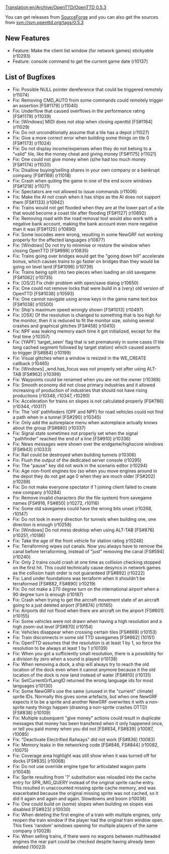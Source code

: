 [[Translation:en/Archive/OpenTTD/OpenTTD 0.5.3]]
{{en/Archive/OpenTTD/NaviPrevNext|prev=en/Archive/OpenTTD/OpenTTD 0.5.2|next=en/Archive/Lists/Roadmap 0.6|date=15 September 2007}}

You can get releases from [http://sourceforge.net/project/showfiles.php?group_id=103924 SourceForge] and you can also get the sources from svn://svn.openttd.org/tags/0.5.3

==New Features==
* Feature: Make the client list window (for network games) stickyable (r10293)
* Feature: console command to get the current game date (r10137)

==List of Bugfixes==
* Fix: Possible NULL pointer dereference that could be triggered remotely (r11074)
* Fix: Removing CMD_AUTO from some commands could remotely trigger an assertion [FS#1179] (r11040)
* Fix: Underflow that caused overflows in the performance rating [FS#1179] (r11039)
* Fix: [Windows] MIDI does not stop when closing openttd [FS#1164] (r11029)
* Fix: Do not unconditionally assume that a tile has a depot (r11027)
* Fix: Give a more correct error when building some things on tile 0 [FS#1173] (r11024)
* Fix: Do not display income/expenses when they do not belong to a "valid" tile, like the money cheat and giving money [FS#1175] (r11021)
* Fix: One could not give money when (s)he had too much money [FS#1174] (r11020)
* Fix: Disallow buying/selling shares in your own company or a bankrupt company [FS#1169] (r11018)
* Fix: Crash when quiting the game in one of the end score windows [FS#1218] (r11071)
* Fix: Spectators are not allowed to issue commands (r11006)
* Fix: Make the AI not crash when it has ships as the AI does not support them [FS#1133] (r10942)
* Fix: Trains would not get flooded when they are at the lower part of a tile that would become a coast tile after flooding [FS#1127] (r10892)
* Fix: Removing road with the road removal tool would also work with a negative bank account, making the bank account even more negative than it was [FS#1125] (r10890)
* Fix: Some isocodes were wrong, resulting in some NewGRF not working properly for the affected languages (r10877)
* Fix: [Windows] Do not try to minimise or restore the window when closing OpenTTD [FS#998] (r10835)
* Fix: Trains going over bridges would get the "going down hill" accelerate bonus, which causes trains to go faster on bridges than they would be going on level land [FS#1096] (r10739)
* Fix: Trains being split into two pieces when loading an old savegame [FS#1062] (r10735)
* Fix: [OS/2] Fix chdir problem with open/save dialog (r10650)
* Fix: One could not remove locks that were build in a (very) old version of OpenTTD [FS#1038] (r10593)
* Fix: One cannot navigate using arrow keys in the game name text box [FS#1038] (r10500)
* Fix: Ship's maximum speed wrongly shown [FS#1013] (r10497)
* Fix: [OSX] Of the resolution is changed to something that is too high for the monitor, then it is reduced to fit the monitor size, solving several crashes and graphical glitches [FS#458] (r10410)
* Fix: NPF was leaking memory each time it got initialized, except for the first time (r10357)
* Fix: [YAPF] 'target_seen' flag that is set prematurely in some cases (1 tile long cached segment followed by target station) which caused asserts to trigger [FS#884] (r10199)
* Fix: Visual glitches when a window is resized in the WE_CREATE callback (r10465)
* Fix: [Windows] _wnd.has_focus was not properly set after using ALT-TAB [FS#962] (r10399)
* Fix: Waypoints could be renamed when you are not the owner (r10368)
* Fix: Smooth economy did not close primary industries and it allowed increasing of production of industries that should not have rising productions (r10348, r10347, r10290)
* Fix: Acceleration for trains on slopes is not calculated properly [FS#786] (r10344, r10317)
* Fix: The 'old' pathfinders (OPF and NPF) for road vehicles could not find a path when in a tunnel [FS#290] (r10345)
* Fix: Only add the autoreplace menu when autoreplace actually knows about the group [FS#880] (r10337)
* Fix: Signal state sometimes not properly set when the signal "pathfinder" reached the end of a line [FS#910] (r10336)
* Fix: News messages were shown over the endgame/highscore windows [FS#943] (r10333)
* Fix: Rail could be destroyed when building tunnels (r10306)
* Fix: Flush the output of the dedicated server console (r10295)
* Fix: The "pause" key did not work in the scenario editor (r10294)
* Fix: Age non-front engines too (so when you move engines around in the depot they do not get age 0 when they are much older [FS#202] (r10288)
* Fix: Do not make everyone spectator if 1 joining client failed to create new company (r10284)
* Fix: Remove invalid characters (for the file system) from savegame names [FS#916, FS#850] (r10272, r10116)
* Fix: Some old savegames could have the wrong bits unset (r10268, r10147)
* Fix: Do not look in every direction for tunnels when building one, one direction is enough (r10258)
* Fix: [Windows] Do not mess desktop when using ALT-TAB [FS#876] (r10251, r10186)
* Fix: Take the age of the front vehicle for station rating (r10246)
* Fix: Terraforming wipes out canals. Now you always have to remove the canal before terraforming, instead of "just" removing the canal [FS#594] (r10240)
* Fix: Only 2 trains could crash at one time as collision checking stopped on the first hit. This could technically cause desyncs in network games as the collision hash order is not guaranteed [FS#892] (r10222)
* Fix: Land under foundations was terraform when it shouldn't be terraformed [FS#882, FS#890] (r10219)
* Fix: Do not make a 270 degree turn on the international airport when a 90 degree turn is enough (r10187)
* Fix: Crash when trying to get the aircraft movement state of an aircraft going to a just deleted airport [FS#874] (r10165)
* Fix: Airports did not flood when there are aircraft on the airport [FS#601] (r10155)
* Fix: Some vehicles were not drawn when having a high resolution and a high zoom-out level [FS#870] (r10154)
* Fix: Vehicles disappear when crossing certain tiles [FS#869] (r10153)
* Fix: Train disconnects in some old TTD savegames [FS#862] (10151)
* Fix: OpenTTD assumes that the resolution is at least 1 by 1, so force the resolution to be always at least 1 by 1 (r10139)
* Fix: When you got a sufficiently small resolution, there is a possibility for a division by zero when a sound is played (r10138)
* Fix: When removing a dock, a ship will always try to reach the old location of the dock even when it cannot anymore because it the old location of the dock is now land instead of water [FS#810] (r10131)
* Fix: SetCurrentGrfLangID returned the wrong language ids for most languages (r10130)
* Fix: Some NewGRFs use the same (unused in the "current" climate) sprite IDs. Normally this gives some artefacts, but when one NewGRF expects it to be a sprite and another NewGRF overwrites it with a non-sprite nasty things happen (drawing a non-sprite crashes OTTD) [FS#838] (r10109)
* Fix: Multiple subsequent "give money" actions could result in duplicate messages that money has been transfered when it only happened once, or tell you paid money when you did not [FS#834, FS#839] (r10087, r10085)
* Fix: "Deactivate Electrified Railways" did not work [FS#836] (10083)
* Fix: Memory leaks in the networking code [FS#846, FS#844] (r10082, r10075)
* Fix: Coverage area highlight was still show when it was turned off for docks [FS#835] (r10068)
* Fix: Do not use override engine type for articulated wagon parts (r10048)
* Fix: Sprite resulting from '?' substitution was reloaded into the cache entry for SPR_IMG_QUERY instead of the original sprite cache entry. This resulted in unaccounted missing sprite cache memory, and was exacerbated because the original missing sprite was not cached, so it did it again and again and again. Slowdowns and boom (r10038)
* Fix: One could build on (some) slopes when building on slopes was disabled [FS#823] (r10030)
* Fix: When deleting the first engine of a train with multiple engines, only reopen the train window if the player had the original train window open. This fixes 'random' windows opening for multiple players of the same company (r10028)
* Fix: When selling trains, if there were no wagons between multiheaded engines the rear part could be checked despite having already been deleted (10023)